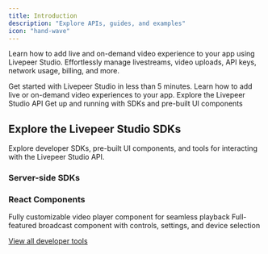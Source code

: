 ```yaml
---
title: Introduction
description: "Explore APIs, guides, and examples"
icon: "hand-wave"
---
```


Learn how to add live and on-demand video experience to your app using Livepeer
Studio. Effortlessly manage livestreams, video uploads, API keys, network usage,
billing, and more.

<CardGroup cols={2}>
  <Card title="Quickstart" href="/developers/quick-start" icon="bolt-lightning">
    Get started with Livepeer Studio in less than 5 minutes.
  </Card>
  <Card title="Guides" href="/developers/guides/overview" icon="book">
    Learn how to add live or on-demand video experiences to your app.
  </Card>
  <Card
    title="API References"
    href="/api-reference/overview/introduction"
    icon="code"
  >
    Explore the Livepeer Studio API
  </Card>
  <Card title="SDKs" href="/sdks/introduction" icon="code">
    Get up and running with SDKs and pre-built UI components
  </Card>
</CardGroup>

## Explore the Livepeer Studio SDKs

Explore developer SDKs, pre-built UI components, and tools for interacting with
the Livepeer Studio API.

### Server-side SDKs

<CardGroup cols={2}>
  <Card title="Typescript" icon="js" color="#EFD81A" href="/sdks/javascript" />
  <Card title="Ruby" icon="gem" color="#AA1401" href="/sdks/ruby" />
  <Card title="Go" icon="golang" color="#1EAED8" href="/sdks/go" />
  <Card title="Python" icon="python" color="#F4DC5E" href="/sdks/python" />
</CardGroup>

### React Components

<CardGroup cols={2}>
  <Card
    title="Player Component"
    icon="react"
    color="#5ED2F3"
    href="/sdks/react/Player"
  >
    Fully customizable video player component for seamless playback
  </Card>
  <Card
    title="Broadcast Component"
    icon="react"
    color="#5ED2F3"
    href="/sdks/react/broadcast"
  >
    Full-featured broadcast component with controls, settings, and device
    selection
  </Card>

</CardGroup>

[View all developer tools](/sdks/introduction)
